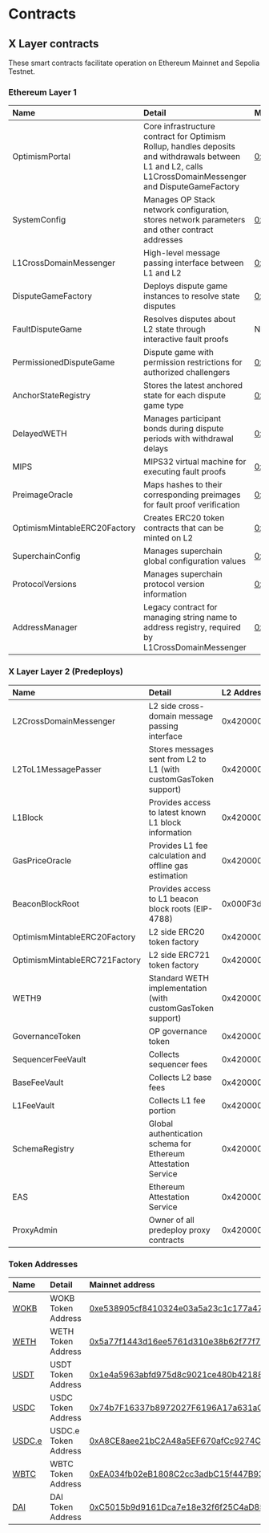 # Contracts

## X Layer contracts
These smart contracts facilitate operation on Ethereum Mainnet and Sepolia Testnet.

### Ethereum Layer 1

|Name|Detail|Mainnet address|Testnet address|
|:----|:--|:--|:--|
|OptimismPortal|Core infrastructure contract for Optimism Rollup, handles deposits and withdrawals between L1 and L2, calls L1CrossDomainMessenger and DisputeGameFactory|[0x64057ad1ddac804d0d26a7275b193d9daca19993](https://etherscan.io/address/0x64057ad1ddac804d0d26a7275b193d9daca19993)|[0x1529a34331d7d85c8868fc88ec730ae56d3ec9c0](https://sepolia.etherscan.io/address/0x1529a34331d7d85c8868fc88ec730ae56d3ec9c0)|
|SystemConfig|Manages OP Stack network configuration, stores network parameters and other contract addresses|[0x5065809af286321a05fbf85713b5d5de7c8f0433](https://etherscan.io/address/0x5065809af286321a05fbf85713b5d5de7c8f0433)|[0x06be4b4a9a28ff8eed6da09447bc5daa676efac3](https://sepolia.etherscan.io/address/0x06be4b4a9a28ff8eed6da09447bc5daa676efac3)|
|L1CrossDomainMessenger|High-level message passing interface between L1 and L2|[0xf94b553f3602a03931e5d10cab343c0968d793e3](https://etherscan.io/address/0xf94b553f3602a03931e5d10cab343c0968d793e3)|[0xef40d5432d37b3935a11710c73f395e2c9921295](https://sepolia.etherscan.io/address/0xef40d5432d37b3935a11710c73f395e2c9921295)|
|DisputeGameFactory|Deploys dispute game instances to resolve state disputes|[0x9d4c8faeaddddeee1ed0c92dabad815c2484f675](https://etherscan.io/address/0x9d4c8faeaddddeee1ed0c92dabad815c2484f675)|[0x80388586ab4580936bcb409cc2dc6bc0221e1b6f](https://sepolia.etherscan.io/address/0x80388586ab4580936bcb409cc2dc6bc0221e1b6f)|
|FaultDisputeGame|Resolves disputes about L2 state through interactive fault proofs|Not deployed (0x0000...)|Not deployed (0x0000...)|
|PermissionedDisputeGame|Dispute game with permission restrictions for authorized challengers|[0xeeda796a23bc98726e47934ca9b54fdda5a608e8](https://etherscan.io/address/0xeeda796a23bc98726e47934ca9b54fdda5a608e8)|[0x6d5610d86dba85226146715b5c2b2adddade18c0](https://sepolia.etherscan.io/address/0x6d5610d86dba85226146715b5c2b2adddade18c0)|
|AnchorStateRegistry|Stores the latest anchored state for each dispute game type|[0x000590bb65ab1864a7ad46d6b957cc9a4f2c149d](https://etherscan.io/address/0x000590bb65ab1864a7ad46d6b957cc9a4f2c149d)|[0x1a8dfc1d6ccfb3be886b2539823539a9dc0956a5](https://sepolia.etherscan.io/address/0x1a8dfc1d6ccfb3be886b2539823539a9dc0956a5)|
|DelayedWETH|Manages participant bonds during dispute periods with withdrawal delays|[0x1b8a252a71bc8997d3871af420895b5845212fc6](https://etherscan.io/address/0x1b8a252a71bc8997d3871af420895b5845212fc6)|[0xc8e876ad7e2e47017107d335132bf7e3efdd6b7b](https://sepolia.etherscan.io/address/0xc8e876ad7e2e47017107d335132bf7e3efdd6b7b)|
|MIPS|MIPS32 virtual machine for executing fault proofs|[0x305d1c0eed9a0291686f3bfdf1f5e54aaeef80e4](https://etherscan.io/address/0x305d1c0eed9a0291686f3bfdf1f5e54aaeef80e4)|[0x4b55e1782e96762a457896dff2b17cd2477ab57c](https://sepolia.etherscan.io/address/0x4b55e1782e96762a457896dff2b17cd2477ab57c)|
|PreimageOracle|Maps hashes to their corresponding preimages for fault proof verification|[0x1fb8cdfc6831fc866ed9c51af8817da5c287add3](https://etherscan.io/address/0x1fb8cdfc6831fc866ed9c51af8817da5c287add3)|[0xd59bb1d50dfeadc2cc3a7bed43c3bc4065b0ed4b](https://sepolia.etherscan.io/address/0xd59bb1d50dfeadc2cc3a7bed43c3bc4065b0ed4b)|
|OptimismMintableERC20Factory|Creates ERC20 token contracts that can be minted on L2|[0x62e1aaeba9a8aa4654980653db4b21fc82c61c15](https://etherscan.io/address/0x62e1aaeba9a8aa4654980653db4b21fc82c61c15)|[0xa34a3bb6974c707ab68b4bd7fee68d7d3df42f60](https://sepolia.etherscan.io/address/0xa34a3bb6974c707ab68b4bd7fee68d7d3df42f60)|
|SuperchainConfig|Manages superchain global configuration values|[0x6a95d7aac3d41761426761af031c5034b7b347d4](https://etherscan.io/address/0x6a95d7aac3d41761426761af031c5034b7b347d4)|[0x307f426f725dc6b2c49d489e1133aa5f5f400960](https://sepolia.etherscan.io/address/0x307f426f725dc6b2c49d489e1133aa5f5f400960)|
|ProtocolVersions|Manages superchain protocol version information|[0xc1fb115d8249a7e6b27c8bc6914cab7edf0b0f7e](https://etherscan.io/address/0xc1fb115d8249a7e6b27c8bc6914cab7edf0b0f7e)|[0x4e753a62ad7da17508dbc54a58e1e231c152baa2](https://sepolia.etherscan.io/address/0x4e753a62ad7da17508dbc54a58e1e231c152baa2)|
|AddressManager|Legacy contract for managing string name to address registry, required by L1CrossDomainMessenger|[0xe88cfa9d4a4fae1413914bad9796a72d13d035b9](https://etherscan.io/address/0xe88cfa9d4a4fae1413914bad9796a72d13d035b9)|[0x6a09ed5b36dd48904551498f0020cd62cc315907](https://sepolia.etherscan.io/address/0x6a09ed5b36dd48904551498f0020cd62cc315907)|

### X Layer Layer 2 (Predeploys)

|Name|Detail|L2 Address|
|:----|:--|:--|
|L2CrossDomainMessenger|L2 side cross-domain message passing interface|0x4200000000000000000000000000000000000007|
|L2ToL1MessagePasser|Stores messages sent from L2 to L1 (with customGasToken support)|0x4200000000000000000000000000000000000016|
|L1Block|Provides access to latest known L1 block information|0x4200000000000000000000000000000000000015|
|GasPriceOracle|Provides L1 fee calculation and offline gas estimation|0x420000000000000000000000000000000000000F|
|BeaconBlockRoot|Provides access to L1 beacon block roots (EIP-4788)|0x000F3df6D732807Ef1319fB7B8bB8522d0Beac02|
|OptimismMintableERC20Factory|L2 side ERC20 token factory|0x4200000000000000000000000000000000000012|
|OptimismMintableERC721Factory|L2 side ERC721 token factory|0x4200000000000000000000000000000000000017|
|WETH9|Standard WETH implementation (with customGasToken support)|0x4200000000000000000000000000000000000006|
|GovernanceToken|OP governance token|0x4200000000000000000000000000000000000042|
|SequencerFeeVault|Collects sequencer fees|0x4200000000000000000000000000000000000011|
|BaseFeeVault|Collects L2 base fees|0x4200000000000000000000000000000000000019|
|L1FeeVault|Collects L1 fee portion|0x420000000000000000000000000000000000001a|
|SchemaRegistry|Global authentication schema for Ethereum Attestation Service|0x4200000000000000000000000000000000000020|
|EAS|Ethereum Attestation Service|0x4200000000000000000000000000000000000021|
|ProxyAdmin|Owner of all predeploy proxy contracts|0x4200000000000000000000000000000000000018|

### Token Addresses

|Name|Detail|Mainnet address|Testnet address|
|:----|:--|:--|:--|
|[WOKB](https://www.okx.com/web3/explorer/xlayer/address/0xe538905cf8410324e03a5a23c1c177a474d59b2b "WOKB")|WOKB Token Address|[0xe538905cf8410324e03a5a23c1c177a474d59b2b](https://www.okx.com/web3/explorer/xlayer/address/0xe538905cf8410324e03a5a23c1c177a474d59b2b "0xe538905cf8410324e03a5a23c1c177a474d59b2b")|-|
|[WETH](https://www.okx.com/web3/explorer/xlayer/token/0x5a77f1443d16ee5761d310e38b62f77f726bc71c "WETH")|WETH Token Address|[0x5a77f1443d16ee5761d310e38b62f77f726bc71c](https://www.okx.com/web3/explorer/xlayer/address/0x5a77f1443d16ee5761d310e38b62f77f726bc71c "0x5a77f1443d16ee5761d310e38b62f77f726bc71c")|[0xBec7859BC3d0603BeC454F7194173E36BF2Aa5C8](https://www.okx.com/web3/explorer/xlayer-test/address/0xBec7859BC3d0603BeC454F7194173E36BF2Aa5C8 "0xBec7859BC3d0603BeC454F7194173E36BF2Aa5C8")|
|[USDT](https://www.okx.com/web3/explorer/xlayer/address/0x1e4a5963abfd975d8c9021ce480b42188849d41d "USDT")|USDT Token Address|[0x1e4a5963abfd975d8c9021ce480b42188849d41d](https://www.okx.com/web3/explorer/xlayer/address/0x1e4a5963abfd975d8c9021ce480b42188849d41d "0x1e4a5963abfd975d8c9021ce480b42188849d41d")|-|
|[USDC](https://www.okx.com/web3/explorer/xlayer/address/0x74b7f16337b8972027f6196a17a631ac6de26d22 "USDC")|USDC Token Address|[0x74b7F16337b8972027F6196A17a631aC6dE26d22](https://www.okx.com/web3/explorer/xlayer/address/0x74b7f16337b8972027f6196a17a631ac6de26d22 "0x74b7F16337b8972027F6196A17a631aC6dE26d22")|-|
|[USDC.e](https://www.okx.com/web3/explorer/xlayer/address/0xA8CE8aee21bC2A48a5EF670afCc9274C7bbbC035 "USDC.e")|USDC.e Token Address|[0xA8CE8aee21bC2A48a5EF670afCc9274C7bbbC035](https://www.okx.com/web3/explorer/xlayer/address/0xA8CE8aee21bC2A48a5EF670afCc9274C7bbbC035 "0xA8CE8aee21bC2A48a5EF670afCc9274C7bbbC035")|-|
|[WBTC](https://www.okx.com/web3/explorer/xlayer/address/0xea034fb02eb1808c2cc3adbc15f447b93cbe08e1 "WBTC")|WBTC Token Address|[0xEA034fb02eB1808C2cc3adbC15f447B93CbE08e1](https://www.okx.com/web3/explorer/xlayer/address/0xea034fb02eb1808c2cc3adbc15f447b93cbe08e1 "0xEA034fb02eB1808C2cc3adbC15f447B93CbE08e1")|-|
|[DAI](https://www.okx.com/web3/explorer/xlayer/address/0xc5015b9d9161dca7e18e32f6f25c4ad850731fd4 "DAI")|DAI Token Address|[0xC5015b9d9161Dca7e18e32f6f25C4aD850731Fd4](https://www.okx.com/web3/explorer/xlayer/address/0xc5015b9d9161dca7e18e32f6f25c4ad850731fd4 "0xC5015b9d9161Dca7e18e32f6f25C4aD850731Fd4")|-|